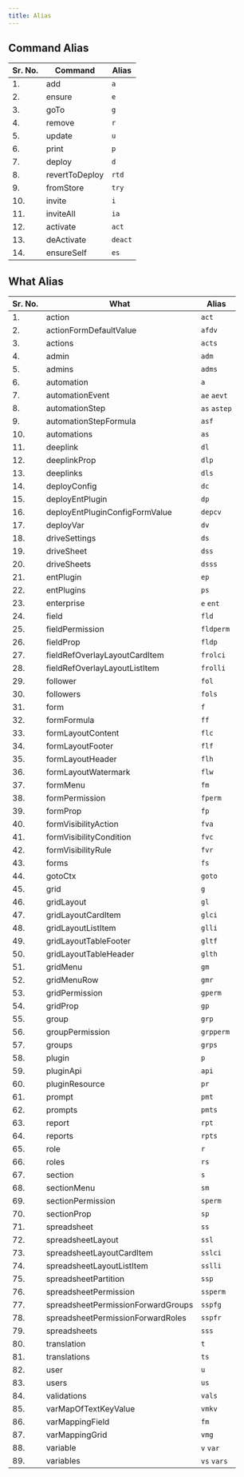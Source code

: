 ```yaml
---
title: Alias
---
```


## Command Alias
| Sr. No. | Command | Alias |
| --- | --- | --- |
| 1. | add | `a` |
| 2. | ensure | `e` |
| 3. | goTo | `g` |
| 4. | remove | `r` |
| 5. | update | `u` |
| 6. | print | `p` |
| 7. | deploy | `d` |
| 8. | revertToDeploy | `rtd` |
| 9. | fromStore | `try` |
| 10. | invite | `i` |
| 11. | inviteAll | `ia` |
| 12. | activate | `act` |
| 13. | deActivate | `deact` |
| 14. | ensureSelf | `es` |


## What Alias
| Sr. No. | What | Alias |
| --- | --- | --- |
| 1. | action | `act`  |
| 2. | actionFormDefaultValue | `afdv`  |
| 3. | actions | `acts`  |
| 4. | admin | `adm`  |
| 5. | admins | `adms`  |
| 6. | automation | `a`  |
| 7. | automationEvent | `ae` `aevt`  |
| 8. | automationStep | `as` `astep`  |
| 9. | automationStepFormula | `asf`  |
| 10. | automations | `as`  |
| 11. | deeplink | `dl`  |
| 12. | deeplinkProp | `dlp`  |
| 13. | deeplinks | `dls`  |
| 14. | deployConfig | `dc`  |
| 15. | deployEntPlugin | `dp`  |
| 16. | deployEntPluginConfigFormValue | `depcv`  |
| 17. | deployVar | `dv`  |
| 18. | driveSettings | `ds`  |
| 19. | driveSheet | `dss`  |
| 20. | driveSheets | `dsss`  |
| 21. | entPlugin | `ep`  |
| 22. | entPlugins | `ps`  |
| 23. | enterprise | `e` `ent`  |
| 24. | field | `fld`  |
| 25. | fieldPermission | `fldperm`  |
| 26. | fieldProp | `fldp`  |
| 27. | fieldRefOverlayLayoutCardItem | `frolci`  |
| 28. | fieldRefOverlayLayoutListItem | `frolli`  |
| 29. | follower | `fol`  |
| 30. | followers | `fols`  |
| 31. | form | `f`  |
| 32. | formFormula | `ff`  |
| 33. | formLayoutContent | `flc`  |
| 34. | formLayoutFooter | `flf`  |
| 35. | formLayoutHeader | `flh`  |
| 36. | formLayoutWatermark | `flw`  |
| 37. | formMenu | `fm`  |
| 38. | formPermission | `fperm`  |
| 39. | formProp | `fp`  |
| 40. | formVisibilityAction | `fva`  |
| 41. | formVisibilityCondition | `fvc`  |
| 42. | formVisibilityRule | `fvr`  |
| 43. | forms | `fs`  |
| 44. | gotoCtx | `goto`  |
| 45. | grid | `g`  |
| 46. | gridLayout | `gl`  |
| 47. | gridLayoutCardItem | `glci`  |
| 48. | gridLayoutListItem | `glli`  |
| 49. | gridLayoutTableFooter | `gltf`  |
| 50. | gridLayoutTableHeader | `glth`  |
| 51. | gridMenu | `gm`  |
| 52. | gridMenuRow | `gmr`  |
| 53. | gridPermission | `gperm`  |
| 54. | gridProp | `gp`  |
| 55. | group | `grp`  |
| 56. | groupPermission | `grpperm`  |
| 57. | groups | `grps`  |
| 58. | plugin | `p`  |
| 59. | pluginApi | `api`  |
| 60. | pluginResource | `pr`  |
| 61. | prompt | `pmt`  |
| 62. | prompts | `pmts`  |
| 63. | report | `rpt`  |
| 64. | reports | `rpts`  |
| 65. | role | `r`  |
| 66. | roles | `rs`  |
| 67. | section | `s`  |
| 68. | sectionMenu | `sm`  |
| 69. | sectionPermission | `sperm`  |
| 70. | sectionProp | `sp`  |
| 71. | spreadsheet | `ss`  |
| 72. | spreadsheetLayout | `ssl`  |
| 73. | spreadsheetLayoutCardItem | `sslci`  |
| 74. | spreadsheetLayoutListItem | `sslli`  |
| 75. | spreadsheetPartition | `ssp`  |
| 76. | spreadsheetPermission | `ssperm`  |
| 77. | spreadsheetPermissionForwardGroups | `sspfg`  |
| 78. | spreadsheetPermissionForwardRoles | `sspfr`  |
| 79. | spreadsheets | `sss`  |
| 80. | translation | `t`  |
| 81. | translations | `ts`  |
| 82. | user | `u`  |
| 83. | users | `us`  |
| 84. | validations | `vals`  |
| 85. | varMapOfTextKeyValue | `vmkv`  |
| 86. | varMappingField | `fm`  |
| 87. | varMappingGrid | `vmg`  |
| 88. | variable | `v` `var`  |
| 89. | variables | `vs` `vars`  |
